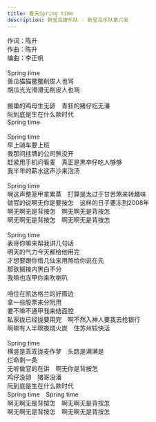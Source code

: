 ```yaml
---
title: 春天Spring time
description: 新宝岛康乐队 - 新宝岛乐队第六发
---
```


作词：陈升<br />作曲：陈升<br />编曲：李正帆<br /><br />Spring time<br />善瓜猫猫鳖鳖削皮人也骂<br />胡瓜光光滑滑无削皮人也骂<br /><br />搬巢的鸡母生无卵　青狂的猪仔吃无潘<br />阮到底是生在什么款时代<br />Spring time<br /><br />Spring time<br />早上骑车要上班<br />我那间挂牌的公司煞没开<br />赶紧用手机问看麦　真正是黑卒仔吃人够够<br />我半年的薪水这声沙来泡汤<br /><br />Spring time<br />啊这声整笼甲拿累蒸　打算是太过于甘苦煞来转趣味<br />做官的说啊无你是要按怎　这样的日子要冻到2008年<br />啊无啊无是背按怎　啊无啊无是背按怎<br />啊无啊无是背按怎　啊无啊无是背按怎<br /><br />Spring time<br />表哥你嘛来帮我讲几句话<br />明天的气力今天都给他用完<br />才想要跟你借几仙来用煞给你说在先<br />那欲搁按内黑白不分<br />我嘛也冻甲你来吹喇叭<br /><br />咱住在凯达格兰的好厝边<br />拿一些股票来分阮用<br />要不嘛不通甲我来结面腔<br />私家拢已经拢要用完　啊不然入神人要我去抢银行<br />啊嘛有人半暝夜烧火炭　住苏州较快活<br /><br />Spring time<br />横竖是乖乖拢麦作梦　头路是满满是<br />烂命剩一条<br />无听做官的在讲　啊无你是背按怎<br />鸡仔没卵　猪哥没潘<br />阮到底是生在什么款时代<br />Spring time　Spring time<br />啊无啊无是背按怎　啊无啊无是背按怎<br />啊无啊无是背按怎　啊无啊无是背按怎